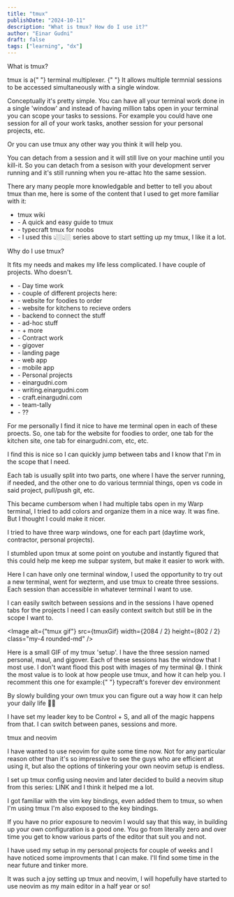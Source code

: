 ```yaml
---
title: "tmux"
publishDate: "2024-10-11"
description: "What is tmux? How do I use it?"
author: "Einar Gudni"
draft: false
tags: ["learning", "dx"]
---
```



<SubHeading>What is tmux?</SubHeading>

<p class="mt-2">
  tmux is a{" "}
  <InlineLink href="https://en.wikipedia.org/wiki/Terminal_multiplexer">
    terminal multiplexer.
  </InlineLink>{" "}
  It allows multiple termnial sessions to be accessed simultaneously with a
  single window.
</p>

<p class="mt-2">
  Conceptually it's pretty simple. You can have all your terminal work done in a
  single 'window' and instead of having million tabs open in your terminal you
  can scope your tasks to sessions. For example you could have one session for
  all of your work tasks, another session for your personal projects, etc.
</p>

<p class="mt-2">
  Or you can use tmux any other way you think it will help you.
</p>

<p class="mt-2">
  You can detach from a session and it will still live on your machine until you
  kill-it. So you can detach from a sesison with your development server running
  and it's still running when you re-attac hto the same session.
</p>

<p class="mt-2">
  There ary many people more knowledgable and better to tell you about tmux than
  me, here is some of the content that I used to get more familiar with it:
</p>

<ul class="mt-2">
  <li class="ml-3">
    <InlineLink href="https://github.com/tmux/tmux/wiki">tmux wiki</InlineLink>
  </li>
  <li class="ml-3">
    -
    <InlineLink href="https://hamvocke.com/blog/a-quick-and-easy-guide-to-tmux/">
      A quick and easy guide to tmux
    </InlineLink>
  </li>
  <li class="ml-3">
    -
    <InlineLink href="https://www.youtube.com/watch?v=niuOc02Rvrc&t=394s">
      typecraft tmux for noobs
    </InlineLink>
  </li>
  <li class="ml-5">
    - I used this 👆🏼👆🏼 series above to start setting up my tmux, I like it a
    lot.
  </li>
</ul>

<SubHeading>Why do I use tmux?</SubHeading>

<div class="mt-2">

<p class="mt-2">
  It fits my needs and makes my life less complicated. I have couple of
  projects. Who doesn't.
</p>

<ul class="mt-3">
  <li class="font-semibold">- Day time work</li>
  <li class="ml-3">- couple of different projects here:</li>
  <li class="ml-3">- website for foodies to order</li>
  <li class="ml-3">- website for kitchens to recieve orders</li>
  <li class="ml-3">- backend to connect the stuff</li>
  <li class="ml-3">- ad-hoc stuff</li>
  <li class="ml-3">- + more</li>
  <li class="font-semibold">- Contract work</li>
  <li class="ml-3">- gigover</li>
  <li class="ml-5">- landing page</li>
  <li class="ml-5">- web app</li>
  <li class="ml-5">- mobile app</li>
  <li class="font-semibold">- Personal projects</li>
  <li class="ml-3">- einargudni.com</li>
  <li class="ml-3">- writing.einargudni.com</li>
  <li class="ml-3">- craft.einargudni.com</li>
  <li class="ml-3">- team-tally</li>
  <li class="ml-3">- ??</li>
</ul>

<p class="mt-2">
  For me personally I find it nice to have me terminal open in each of these
  proects. So, one tab for the website for foodies to order, one tab for the
  kitchen site, one tab for einargudni.com, etc, etc.
</p>

<p class="mt-2">
  I find this is nice so I can quickly jump between tabs and I know that I'm in
  the scope that I need.
</p>

<p class="mt-2">
  Each tab is usually split into two parts, one where I have the server running,
  if needed, and the other one to do various termnial things, open vs code in
  said project, pull/push git, etc.
</p>

<p class="mt-2">
  This became cumbersom when I had multiple tabs open in my Warp terminal, I
  tried to add colors and organize them in a nice way. It was fine. But I
  thought I could make it nicer.
</p>

<p class="mt-2">
  I tried to have three warp windows, one for each part (daytime work,
  contractor, personal projects).
</p>

<p class="mt-2">
  I stumbled upon tmux at some point on youtube and instantly figured that this
  could help me keep me subpar system, but make it easier to work with.
</p>

<p class="mt-2">
  Here I can have only one terminal window, I used the opportunity to try out a
  new terminal, went for wezterm, and use tmux to create three sessions. Each
  session than accessible in whatever terminal I want to use.
</p>

<p clas="mt-2">
  I can easily switch between sessions and in the sessions I have opened tabs
  for the projects I need I can easily context switch but still be in the scope
  I want to.
</p>

<Image
  alt={"tmux gif"}
  src={tmuxGif}
  width={2084 / 2}
  height={802 / 2}
  class="my-4 rounded-md"
/>

<p class="mt-2 font-semibold">
  Here is a small GIF of my tmux 'setup'. I have the three session named
  personal, maul, and gigover. Each of these sessions has the window that I most
  use. I don't want flood this post with images of my terminal 😅. I think the
  most value is to look at how people use tmux, and how it can help you. I
  recomment this one for example:{" "}
  <InlineLink href="https://www.youtube.com/watch?v=_YaI2vDbk0o&t=182s">
    typecraft's forever dev environment
  </InlineLink>
</p>

<p class="mt-2">
  By slowly building your own tmux you can figure out a way how it can help your
  daily life 🤝🏼
</p>

<p class="mt-2">
  I have set my leader key to be Control + S, and all of the magic happens from
  that. I can switch between panes, sessions and more.
</p>

</div>

<SubHeading>tmux and neovim</SubHeading>

<div class="mt-3">

<p class="mt-2">
  I have wanted to use neovim for quite some time now. Not for any particular
  reason other than it's so impressive to see the guys who are efficient at
  using it, but also the options of tinkering your own neovim setup is endless.
</p>

<p class="mt-2">
  I set up tmux config using neovim and later decided to build a neovim situp
  from this series: LINK and I think it helped me a lot.
</p>

<p class="mt-2">
  I got familiar with the vim key bindings, even added them to tmux, so when I'm
  using tmux I'm also exposed to the key bindings.
</p>

<p class="mt-2">
  If you have no prior exposure to neovim I would say that this way, in building
  up your own configuration is a good one. You go from literally zero and over
  time you get to know various parts of the editor that suit you and not.
</p>

<p class="mt-2">
  I have used my setup in my personal projects for couple of weeks and I have
  noticed some improvments that I can make. I'll find some time in the near
  future and tinker more.
</p>

<p class="mt-2">
It was such a joy setting up tmux and neovim, I will hopefully have started to use neovim as my main editor in a half year or so!
</p>
</div>
